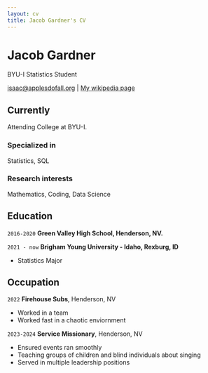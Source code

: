 ```yaml
---
layout: cv
title: Jacob Gardner's CV
---
```

# Jacob Gardner
BYU-I Statistics Student

<div id="webaddress">
<a href="isaac@applesdofall.org">isaac@applesdofall.org</a>
| <a href="http://en.wikipedia.org/wiki/Isaac_Newton">My wikipedia page</a>
</div>


## Currently

Attending College at BYU-I.

### Specialized in

Statistics, SQL


### Research interests

Mathematics, Coding, Data Science


## Education

`2016-2020`
__Green Valley High School, Henderson, NV.__

`2021 - now`
__Brigham Young University - Idaho, Rexburg, ID__

- Statistics Major

## Occupation

`2022`
__Firehouse Subs__, Henderson, NV

- Worked in a team
- Worked fast in a chaotic enviornment

`2023-2024`
__Service Missionary__, Henderson, NV

- Ensured events ran smoothly
- Teaching groups of children and blind individuals about singing
- Served in multiple leadership positions



<!-- ### Footer

Last updated: May 2013 -->